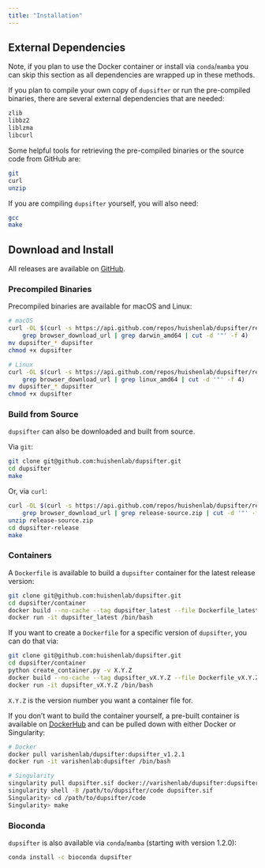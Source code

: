```yaml
---
title: "Installation"
---
```


## External Dependencies

Note, if you plan to use the Docker container or install via `conda`/`mamba` you can skip this section as all
dependencies are wrapped up in these methods.

If you plan to compile your own copy of `dupsifter` or run the pre-compiled binaries, there are several external
dependencies that are needed:
```bash
zlib
libbz2
liblzma
libcurl
```

Some helpful tools for retrieving the pre-compiled binaries or the source code from GitHub are:
```bash
git
curl
unzip
```

If you are compiling `dupsifter` yourself, you will also need:
```bash
gcc
make
```

## Download and Install

All releases are available on [GitHub](https://github.com/huishenlab/dupsifter/releases).

### Precompiled Binaries

Precompiled binaries are available for macOS and Linux:
```bash
# macOS
curl -OL $(curl -s https://api.github.com/repos/huishenlab/dupsifter/releases/latest |
    grep browser_download_url | grep darwin_amd64 | cut -d '"' -f 4)
mv dupsifter_* dupsifter
chmod +x dupsifter

# Linux
curl -OL $(curl -s https://api.github.com/repos/huishenlab/dupsifter/releases/latest |
    grep browser_download_url | grep linux_amd64 | cut -d '"' -f 4)
mv dupsifter_* dupsifter
chmod +x dupsifter
```

### Build from Source

`dupsifter` can also be downloaded and built from source.

Via `git`:
```bash
git clone git@github.com:huishenlab/dupsifter.git
cd dupsifter
make
```

Or, via `curl`:
```bash
curl -OL $(curl -s https://api.github.com/repos/huishenlab/dupsifter/releases/latest |
    grep browser_download_url | grep release-source.zip | cut -d '"' -f 4)
unzip release-source.zip
cd dupsifter-release
make
```

### Containers

A `Dockerfile` is available to build a `dupsifter` container for the latest release version:
```bash
git clone git@github.com:huishenlab/dupsifter.git
cd dupsifter/container
docker build --no-cache --tag dupsifter_latest --file Dockerfile_latest .
docker run -it dupsifter_latest /bin/bash
```

If you want to create a `Dockerfile` for a specific version of `dupsifter`, you can do that via:
```bash
git clone git@github.com:huishenlab/dupsifter.git
cd dupsifter/container
python create_container.py -v X.Y.Z
docker build --no-cache --tag dupsifter_vX.Y.Z --file Dockerfile_vX.Y.Z .
docker run -it dupsifter_vX.Y.Z /bin/bash
```
`X.Y.Z` is the version number you want a container file for.

If you don't want to build the container yourself, a pre-built container is available on
[DockerHub](https://hub.docker.com/r/varishenlab/dupsifter) and can be pulled down with either Docker or Singularity:
```bash
# Docker
docker pull varishenlab/dupsifter:dupsifter_v1.2.1
docker run -it varishenlab:dupsifter /bin/bash

# Singularity
singularity pull dupsifter.sif docker://varishenlab/dupsifter:dupsifter_v1.2.1
singularity shell -B /path/to/dupsifter/code dupsifter.sif
Singularity> cd /path/to/dupsifter/code
Singularity> make
```

### Bioconda

`dupsifter` is also available via `conda`/`mamba` (starting with version 1.2.0):
```bash
conda install -c bioconda dupsifter
```
